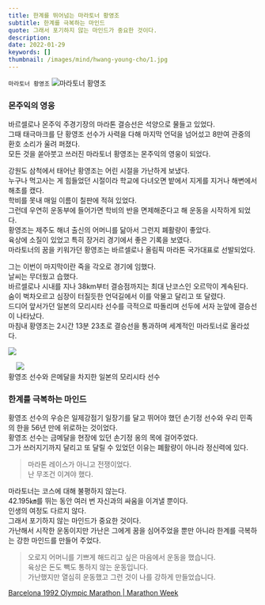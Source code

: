 ```yaml
---
title: 한계를 뛰어넘는 마라토너 황영조
subtitle: 한계를 극복하는 마인드
quote: 그래서 포기하지 않는 마인드가 중요한 것이다.
description: 
date: 2022-01-29
keywords: []
thumbnail: /images/mind/hwang-young-cho/1.jpg
---
```


`마라토너 황영조`
![마라토너 황영조](/images/mind/hwang-young-cho/1.jpg)

### 몬주익의 영웅

바르셀로나 몬주익 주경기장의 마라톤 결승선은 석양으로 물들고 있었다.  
그때 태극마크를 단 황영조 선수가 사력을 다해 마지막 언덕을 넘어섰고 8만여 관중의 환호 소리가 울려 퍼졌다.  
모든 것을 쏟아붓고 쓰러진 마라토너 황영조는 몬주익의 영웅이 되었다.  
  
강원도 삼척에서 태어난 황영조는 어린 시절을 가난하게 보냈다.  
누구나 먹고사는 게 힘들었던 시절이라 학교에 다녀오면 밭에서 지게를 지거나 해변에서 해초를 캤다.  
학비를 못내 매일 이름이 칠판에 적혀 있었다.  
그런데 우연히 운동부에 들어가면 학비의 반을 면제해준다고 해 운동을 시작하게 되었다.  
황영조는 제주도 해녀 출신의 어머니를 닮아서 그런지 폐활량이 좋았다.  
육상에 소질이 있었고 특히 장거리 경기에서 좋은 기록을 보였다.  
마라토너의 꿈을 키워가던 황영조는 바르셀로나 올림픽 마라톤 국가대표로 선발되었다.  
  
그는 이번이 마지막이란 죽을 각오로 경기에 임했다.  
날씨는 무더웠고 습했다.  
바르셀로나 시내를 지나 38km부터 결승점까지는 최대 난코스인 오르막이 계속된다.  
숨이 벅차오르고 심장이 터질듯한 언덕길에서 이를 악물고 달리고 또 달렸다.  
드디어 앞서가던 일본의 모리시타 선수를 극적으로 따돌리며 선두에 서자 눈앞에 결승선이 나타났다.  
마침내 황영조는 2시간 13분 23초로 결승선을 통과하며 세계적인 마라토너로 올라섰다.

![](https://firebasestorage.googleapis.com/v0/b/mind-kr.appspot.com/o/img%2F95-4.jpg?alt=media&token=d2741e5e-9dba-4add-8a28-de9d1e02e4a2)  
  
    ![](https://firebasestorage.googleapis.com/v0/b/mind-kr.appspot.com/o/img%2F95-5.jpg?alt=media&token=704ea501-f407-4be6-9410-a049d17b04e8)  
황영조 선수와 은메달을 차지한 일본의 모리시타 선수

### 한계를 극복하는 마인드

황영조 선수의 우승은 일제강점기 일장기를 달고 뛰어야 했던 손기정 선수와 우리 민족의 한을 56년 만에 위로하는 것이었다.  
황영조 선수는 금메달을 현장에 있던 손기정 옹의 목에 걸어주었다.  
그가 쓰러지기까지 달리고 또 달릴 수 있었던 이유는 폐활량이 아니라 정신력에 있다.  

> 마라톤 레이스가 아니고 전쟁이었다.  
> 난 무조건 이겨야 했다.

마라토너는 코스에 대해 불평하지 않는다.  
42.195㎞를 뛰는 동안 여러 번 자신과의 싸움을 이겨낼 뿐이다.  
인생의 여정도 다르지 않다.  
그래서 포기하지 않는 마인드가 중요한 것이다.  
가난해서 시작한 운동이지만 가난은 그에게 꿈을 심어주었을 뿐만 아니라 한계를 극복하는 강한 마인드를 만들어 주었다.  

> 오로지 어머니를 기쁘게 해드리고 싶은 마음에서 운동을 했습니다.  
> 육상은 돈도 빽도 통하지 않는 운동입니다.  
> 가난했지만 열심히 운동했고 그런 것이 나를 강하게 만들었습니다.

[Barcelona 1992 Olympic Marathon | Marathon Week](https://youtu.be/Ym2SE_dd4p4?feature=shared)
